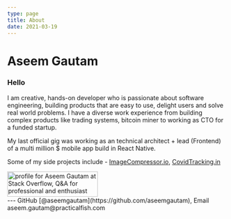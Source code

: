 ```yaml
---
type: page
title: About
date: 2021-03-19
---
```



<Head>
  <title>Aseem Gautam</title>
</Head>

# Aseem Gautam

### Hello
I am creative, hands-on developer who is passionate about software engineering, building products that are easy to use, delight users and solve real world problems.
I have a diverse work experience from building complex products like trading systems, bitcoin miner to working as CTO for a funded startup. 

My last official gig was working as an technical architect + lead (Frontend) of a multi million $ mobile app build in React Native.

Some of my side projects include - <a href="https://imagecompressor.io">ImageCompressor.io</a>, <a href="https://covidtracking.in">CovidTracking.in</a>

<div style={{display: "flex"}}>
	<a href="https://stackoverflow.com/users/213469/aseem-gautam">
		<img src="https://stackoverflow.com/users/flair/213469.png?theme=dark" width="208" height="58" alt="profile for Aseem Gautam at Stack Overflow, Q&amp;A for professional and enthusiast programmers" title="profile for Aseem Gautam at Stack Overflow, Q&amp;A for professional and enthusiast programmers" />
	</a>
</div>
---
GitHub [@aseemgautam](https://github.com/aseemgautam), Email aseem.gautam@practicalfish.com
